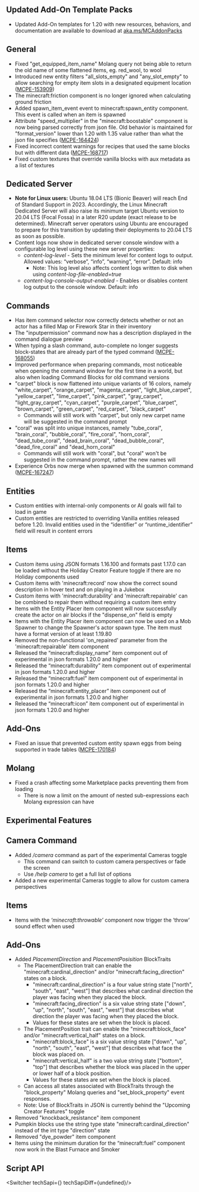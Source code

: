 



## **Updated Add-On Template Packs**

-   Updated Add-On templates for 1.20 with new resources, behaviors, and documentation are available to download at [aka.ms/MCAddonPacks](https://aka.ms/MCAddonPacks)

## **General**

-   Fixed "get\_equipped\_item\_name" Molang query not being able to return the old name of some flattened items, eg. red\_wool, to wool
-   Introduced new entity filters "all\_slots\_empty" and "any\_slot\_empty" to allow searching for empty item slots in a designated equipment location ([MCPE-153909](https://bugs.mojang.com/browse/MCPE-153909))
-   The minecraft:friction component is no longer ignored when calculating ground friction
-   Added spawn\_item\_event event to minecraft:spawn\_entity component. This event is called when an item is spawned
-   Attribute "speed\_multiplier" in the "minecraft:boostable" component is now being parsed correctly from json file. Old behavior is maintained for "format\_version" lower than 1.20 with 1.35 value rather than what the json file specifies ([MCPE-164424](https://bugs.mojang.com/browse/MCPE-164424))
-   Fixed incorrect content warnings for recipes that used the same blocks but with different data ([MCPE-168717](https://bugs.mojang.com/browse/MCPE-168717))
-   Fixed custom textures that override vanilla blocks with aux metadata as a list of textures

## **Dedicated Server**

-   **Note for Linux users:** Ubuntu 18.04 LTS (Bionic Beaver) will reach End of Standard Support in 2023. Accordingly, the Linux Minecraft Dedicated Server will also raise its minimum target Ubuntu version to 20.04 LTS (Focal Fossa) in a later R20 update (exact release to be determined). Minecraft server operators using Ubuntu are encouraged to prepare for this transition by updating their deployments to 20.04 LTS as soon as possible.
-   Content logs now show in dedicated server console window with a configurable log level using these new server properties:
    -   _content-log-level_ - Sets the minimum level for content logs to output. Allowed values: “verbose”, “info”, “warning”, “error”. Default: info
        -   Note: This log level also affects content logs written to disk when using _content-log-file-enabled=true_
    -   _content-log-console-output-enabled_ - Enables or disables content log output to the console window. Default: info

## **Commands**

-   Has item command selector now correctly detects whether or not an actor has a filled Map or Firework Star in their inventory
-   The "inputpermission" command now has a description displayed in the command dialogue preview
-   When typing a slash command, auto-complete no longer suggests block-states that are already part of the typed command ([MCPE-168055](https://bugs.mojang.com/browse/MCPE-168055))
-   Improved performance when preparing commands, most noticeable when opening the command window for the first time in a world, but also when loading Command Blocks for old command versions
-   "carpet" block is now flattened into unique variants of 16 colors, namely "white\_carpet", "orange\_carpet", "magenta\_carpet", "light\_blue\_carpet", "yellow\_carpet", "lime\_carpet", "pink\_carpet", "gray\_carpet", "light\_gray\_carpet", "cyan\_carpet", "purple\_carpet", "blue\_carpet", "brown\_carpet", "green\_carpet", "red\_carpet", "black\_carpet"
    -   Commands will still work with "carpet", but only new carpet name will be suggested in the command prompt
-   "coral" was split into unique instances, namely "tube\_coral", "brain\_coral", "bubble\_coral", "fire\_coral", "horn\_coral", "dead\_tube\_coral", "dead\_brain\_coral", "dead\_bubble\_coral", "dead\_fire\_coral" and "dead\_horn\_coral"
    -   Commands will still work with "coral", but "coral" won't be suggested in the command prompt, rather the new names will
-   Experience Orbs now merge when spawned with the summon command ([MCPE-167247](https://bugs.mojang.com/browse/MCPE-167247))

## **Entities**

-   Custom entities with internal-only components or AI goals will fail to load in game
-   Custom entities are restricted to overriding Vanilla entities released before 1.20. Invalid entities used in the “identifier” or “runtime\_identifier” field will result in content errors

## **Items**

-   Custom items using JSON formats 1.16.100 and formats past 1.17.0 can be loaded without the Holiday Creator Feature toggle if there are no Holiday components used
-   Custom items with 'minecraft:record' now show the correct sound description in hover text and on playing in a Jukebox
-   Custom items with 'minecraft:durability' and 'minecraft:repairable' can be combined to repair them without requiring a custom item entry
-   Items with the Entity Placer item component will now successfully create the actor on air blocks if the "dispense\_on" field is empty
-   Items with the Entity Placer item component can now be used on a Mob Spawner to change the Spawner's actor spawn type. The item must have a format version of at least 1.19.80
-   Removed the non-functional 'on\_repaired' parameter from the 'minecraft:repairable' item component
-   Released the “minecraft:display\_name” item component out of experimental in json formats 1.20.0 and higher
-   Released the “minecraft:durability” item component out of experimental in json formats 1.20.0 and higher
-   Released the “minecraft:fuel” item component out of experimental in json formats 1.20.0 and higher
-   Released the “minecraft:entity\_placer” item component out of experimental in json formats 1.20.0 and higher
-   Released the “minecraft:icon” item component out of experimental in json formats 1.20.0 and higher

## **Add-Ons**

-   Fixed an issue that prevented custom entity spawn eggs from being supported in trade tables ([MCPE-170184](https://bugs.mojang.com/browse/MCPE-170184))

## **Molang**

-   Fixed a crash affecting some Marketplace packs preventing them from loading
    -   There is now a limit on the amount of nested sub-expressions each Molang expression can have  
          
        




<h2 className="experimental_divider">Experimental Features</h2>




## **Camera Command**

-   Added _/camera_ command as part of the experimental Cameras toggle
    -   This command can switch to custom camera perspectives or fade the screen
    -   Use _/help camera_ to get a full list of options
-   Added a new experimental Cameras toggle to allow for custom camera perspectives

## **Items**

-   Items with the _‘minecraft:throwable’_ component now trigger the ‘throw’ sound effect when used

## **Add-Ons**

-   Added _PlacementDirection_ and _PlacementPosisition_ BlockTraits
    -   The PlacementDirection trait can enable the "minecraft:cardinal\_direction" and/or "minecraft:facing\_direction" states on a block.
        -   "minecraft:cardinal\_direction" is a four value string state \["north", "south", "east", "west"\] that describes what cardinal direction the player was facing when they placed the block.
        -   "minecraft:facing\_direction" is a six value string state \["down", "up", "north", "south", "east", "west"\] that describes what direction the player was facing when they placed the block.
        -   Values for these states are set when the block is placed.
    -   The PlacementPosition trait can enable the "minecraft:block\_face" and/or "minecraft:vertical\_half" states on a block.
        -   "minecraft:block\_face" is a six value string state \["down", "up", "north", "south", "east", "west"\] that describes what face the block was placed on.
        -   "minecraft:vertical\_half" is a two value string state \["bottom", "top"\] that describes whether the block was placed in the upper or lower half of a block position.
        -   Values for these states are set when the block is placed.
    -   Can access all states associated with BlockTraits through the "block\_property" Molang queries and "set\_block\_property" event responses.
    -   Note: Use of BlockTraits in JSON is currently behind the "Upcoming Creator Features" toggle
-   Removed "knockback\_resistance" item component
-   Pumpkin blocks use the string type state "minecraft:cardinal\_direction" instead of the int type "direction" state
-   Removed "dye\_powder" item component
-   Items using the minimum duration for the “minecraft:fuel” component now work in the Blast Furnace and Smoker


## **Script API**

<Switcher techSapi={<TechSapiExp/>} techSapiDiff={undefined}/>

